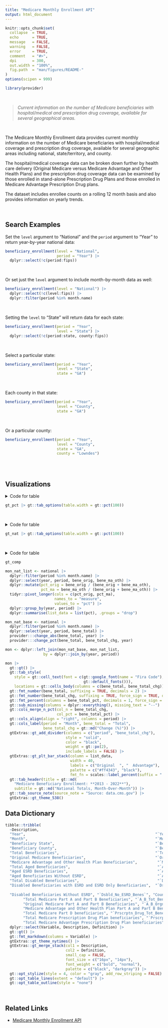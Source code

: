 ```yaml
---
title: "Medicare Monthly Enrollment API"
output: html_document
---
```


```r
knitr::opts_chunk$set(
  collapse  = TRUE,
  echo      = TRUE, 
  message   = FALSE, 
  warning   = FALSE,
  error     = TRUE,
  comment   = "#>",
  dpi       = 300, 
  out.width = "100%",
  fig.path  = "man/figures/README-"
)
options(scipen = 999)
```

```r
library(provider)
```

<br>

> *Current information on the number of Medicare beneficiaries with hospital/medical and prescription drug coverage, available for several geographical areas.*

<br>

The Medicare Monthly Enrollment data provides current monthly information on the number of Medicare beneficiaries with hospital/medical coverage and prescription drug coverage, available for several geographic areas including national, state/territory, and county. 

The hospital/medical coverage data can be broken down further by health care delivery (Original Medicare versus Medicare Advantage and Other Health Plans) and the prescription drug coverage data can be examined by those enrolled in stand-alone Prescription Drug Plans and those enrolled in Medicare Advantage Prescription Drug plans. 

The dataset includes enrollee counts on a rolling 12 month basis and also provides information on yearly trends. 

<br>

## Search Examples

Set the `level` argument to "National" and the `period` argument to "Year" to return year-by-year national data:

```r
beneficiary_enrollment(level = "National", 
                       period = "Year") |> 
  dplyr::select(!c(period:fips))
```

<br>

Or set just the `level` argument to include month-by-month data as well:

```r
beneficiary_enrollment(level = "National") |> 
  dplyr::select(!c(level:fips)) |> 
  dplyr::filter(period %in% month.name)
```

<br>

Setting the `level` to "State" will return data for each state:

```r
beneficiary_enrollment(period = "Year", 
                       level = "State") |> 
  dplyr::select(!c(period:state, county:fips))
```
<br>

Select a particular state:

```r
beneficiary_enrollment(period = "Year", 
                       level = "State",
                       state = "GA")
```

<br>

Each county in that state:

```r
beneficiary_enrollment(period = "Year", 
                       level = "County",
                       state = "GA")
```

<br>

Or a particular county:

```r
beneficiary_enrollment(period = "Year", 
                       level = "County",
                       state = "GA",
                       county = "Lowndes")
```

<br><br>

## Visualizations

<details><summary>Code for table</summary>

```r
# National by Year
tot_nation <- beneficiary_enrollment(level = "National", 
                                     period = "Year") |>
  dplyr::select(year, 
                level, 
                total = bene_total,
                orig = bene_orig,
                ma = bene_ma_oth,
                aged = bene_aged_total, 
                disabled = bene_dsb_total, 
                partsAB = bene_ab_total, 
                partD = bene_rx_total)
# State by Year
tot_state <- beneficiary_enrollment(level = "State", 
                                    period = "Year", 
                                    state = "GA") |> 
  dplyr::select(year, 
                state_name, 
                total = bene_total, 
                orig = bene_orig,
                ma = bene_ma_oth,
                aged = bene_aged_total, 
                disabled = bene_dsb_total, 
                partsAB = bene_ab_total, 
                partD = bene_rx_total) |> 
  dplyr::rename(level = state_name)
# County by Year
tot_county <- beneficiary_enrollment(level = "County", 
                                     period = "Year", 
                                     state = "GA", 
                                     county = "Lowndes") |> 
  dplyr::select(year, 
                county, 
                total = bene_total,
                orig = bene_orig,
                ma = bene_ma_oth,
                aged = bene_aged_total, 
                disabled = bene_dsb_total, 
                partsAB = bene_ab_total, 
                partD = bene_rx_total) |> 
  dplyr::rename(level = county)
# Bind together, calculate stats
final <- dplyr::bind_rows(
  tot_nation, 
  tot_state, 
  tot_county) |> 
  dplyr::group_by(level) |> 
  provider:::change_abs(total, year) |> 
  provider:::change_pct(total, total_chg, year) |> 
  dplyr::ungroup() |> 
  dplyr::mutate(orig_pct = orig / total,
                ma_pct = ma / total,
                aged_pct = aged / total,
                disabled_pct = disabled / total,
                ab_pct = partsAB / total,
                d_pct = partD / total) |> 
  dplyr::select(year, 
                level, 
                total_pct_chg = total_pct, 
                orig_pct,
                ma_pct,
                aged_pct, 
                disabled_pct, 
                ab_pct, 
                d_pct)
## gt Table
gt_pct <- final |>   
  gt::gt() |> 
  gt::tab_style(style = gt::cell_text(
    font = c(gt::google_font(name = "Fira Code"), gt::default_fonts())),
    locations = gt::cells_body(columns = dplyr::contains("pct"))) |> 
  gtExtras::gt_theme_538() |> 
  gt::fmt_percent(columns = dplyr::contains("pct"), decimals = 1) |> 
  gt::fmt_percent(columns = c(total_pct_chg), decimals = 1, force_sign = TRUE) |> 
  gt::sub_missing(columns = dplyr::everything(), missing_text = "--") |> 
  gt::cols_label(total_pct_chg = "% Change",
                 orig_pct = "Original",
                 ma_pct = "MA",
                 aged_pct = "Aged",
                 disabled_pct = "Disabled", 
                 ab_pct = "Pts A & B",
                 d_pct = "Part D") |> 
  gtExtras::gt_add_divider(
    columns = c("level", 
                "total_pct_chg", 
                "ma_pct", 
                "disabled_pct"), 
    style = "solid",
    color = "black",
    weight = gt::px(3),
    include_labels = FALSE) |>
  gt::tab_header(
    title = gt::md("Medicare Beneficiaries: **2013 - 2022**"),
    subtitle = gt::md("National, State, & County Percentage Comparisons for **Valdosta, Georgia**")) |> 
  gt::tab_source_note(source_note = "Source: data.cms.gov")
#|> gt::opt_table_font(font = gt::google_font(name = "Karla"))
```

</details>

```r
gt_pct |> gt::tab_options(table.width = gt::pct(100))
```

<br>

<details><summary>Code for table</summary>

```r
national <- beneficiary_enrollment(level = "National")

yr_nat_list <- national |> 
  dplyr::filter(period == "Year") |> 
  dplyr::select(year, bene_orig, bene_ma_oth) |> 
  dplyr::mutate(pct_orig = bene_orig / (bene_orig + bene_ma_oth),
                pct_ma = bene_ma_oth / (bene_orig + bene_ma_oth)) |> 
  tidyr::pivot_longer(cols = c(pct_orig, pct_ma), 
                      names_to = "measure", 
                      values_to = "pct") |> 
  dplyr::group_by(year) |> 
  dplyr::summarise(list_data = list(pct), .groups = "drop")

yr_nat_base <- national |> 
  dplyr::filter(period == "Year") |> 
  dplyr::select(year, bene_total) |> 
  provider:::change_abs(bene_total, year) |> 
  provider:::change_pct(bene_total, bene_total_chg, year)

nat <- dplyr::left_join(yr_nat_base, yr_nat_list, by = dplyr::join_by(year))

gt_nat <- nat |>   
  gt::gt() |> 
  gt::tab_style(
    style = gt::cell_text(font = c(gt::google_font(name = "Fira Code"), 
                                   gt::default_fonts())),
    locations = gt::cells_body(columns = c(bene_total, 
                                           bene_total_chg))) |> 
  gtExtras::gt_theme_538() |> 
  gt::fmt_number(bene_total, 
                 suffixing = TRUE, 
                 decimals = 2) |> 
  gt::fmt_number(bene_total_chg, 
                 suffixing = TRUE, 
                 force_sign = TRUE, 
                 decimals = 1) |> 
  gt::fmt_percent(columns = bene_total_pct, 
                  decimals = 1, 
                  force_sign = TRUE) |> 
  gt::sub_missing(columns = dplyr::everything(), 
                  missing_text = "--") |> 
  gt::cols_merge_n_pct(col_n = bene_total_chg,
                       col_pct = bene_total_pct) |>
  gt::cols_label(bene_total = "Total",
                 bene_total_chg = gt::md("Change (%)")) |> 
  gtExtras::gt_add_divider(columns = c("year", 
                                       "bene_total_chg"), 
                           style = "solid",
                           color = "black",
                           weight = gt::px(2),
                           include_labels = FALSE) |> 
  gtExtras::gt_plt_bar_stack(column = list_data, 
                             width = 80,
                             labels = c("Original  ", 
                                        " Advantage"),
                             palette = c("#ff4343", "black"),
                             fmt_fn = scales::label_percent(accuracy = 0.1, 
                                                            suffix = " %")) |> 
  gt::tab_header(title = gt::md("Medicare Beneficiary Enrollment: **2013 - 2022**"),
    subtitle = gt::md("National Totals, Year-Over-Year")) |> 
  gt::tab_source_note(source_note = "Source: data.cms.gov")

#|> gt::opt_table_font(font = gt::google_font(name = "Karla"))
```


</details>

```r
gt_nat |> gt::tab_options(table.width = gt::pct(100))
```


<br>

<details><summary>Code for table</summary>

```r
gt_comp <- beneficiary_enrollment(level = "National", 
                                  period = "Year") |> 
  dplyr::select(!c(period:fips)) |> 
  tidyr::pivot_longer(cols = dplyr::starts_with("bene_"), 
                      names_to = "stat", 
                      values_to = "value") |> 
  tidyr::pivot_wider(names_from = year, 
                     values_from = value) |> 
  gt::gt(rowname_col = "stat") |> 
  gt::tab_style(
    style = gt::cell_text(font = c(gt::google_font(name = "Fira Code"), 
                                   gt::default_fonts())),
    locations = gt::cells_body(columns = c(2:11))) |> 
  gtExtras::gt_theme_538() |> 
  gt::fmt_number(columns = c(2:11), suffixing = TRUE, decimals = 1) |> 
  gt::tab_row_group(label = gt::md("**Disabled Beneficiaries**"), 
                    rows = c("bene_dsb_total", 
                             "bene_dsb_no_esrd", 
                             "bene_dsb_esrd")) |> 
  gt::tab_row_group(label = gt::md("**Aged Beneficiaries**"), 
                    rows = c("bene_aged_total", 
                             "bene_aged_no_esrd", 
                             "bene_aged_esrd")) |> 
  gt::tab_row_group(label = gt::md("**Medicare Part D**"), 
                    rows = c("bene_rx_total", 
                             "bene_rx_pdp", 
                             "bene_rx_mapd", 
                             "bene_rx_elig", 
                             "bene_rx_full", 
                             "bene_rx_part", 
                             "bene_rx_none")) |> 
  gt::tab_row_group(label = gt::md("**Medicare Parts A & B**"), 
                    rows = c("bene_ab_total", 
                             "bene_ab_orig", 
                             "bene_ab_ma_oth")) |> 
  gt::tab_row_group(label = gt::md("**Original Medicare** / **Medicare Advantage**"), 
                    rows = c("bene_orig", 
                             "bene_ma_oth")) |> 
  gt::tab_row_group(label = gt::md("**Total Beneficiaries**"), 
                    rows = c("bene_total")) |> 
  gt::tab_header(title = gt::md(
    "Medicare Beneficiary Enrollment: **2013 - 2022**"),
    subtitle = gt::md("National Totals, Month-Over-Month")) |> 
  gt::tab_source_note(source_note = "Source: data.cms.gov")
```

</details>

```r
gt_comp
```


```r
mon_nat_list <- national |> 
  dplyr::filter(period %in% month.name) |> 
  dplyr::select(year, period, bene_orig, bene_ma_oth) |> 
  dplyr::mutate(pct_orig = bene_orig / (bene_orig + bene_ma_oth),
                pct_ma = bene_ma_oth / (bene_orig + bene_ma_oth)) |> 
  tidyr::pivot_longer(cols = c(pct_orig, pct_ma), 
                      names_to = "measure", 
                      values_to = "pct") |> 
  dplyr::group_by(year, period) |> 
  dplyr::summarise(list_data = list(pct), .groups = "drop")

mon_nat_base <- national |> 
  dplyr::filter(period %in% month.name) |> 
  dplyr::select(year, period, bene_total) |> 
  provider:::change_abs(bene_total, year) |> 
  provider:::change_pct(bene_total, bene_total_chg, year)

mon <- dplyr::left_join(mon_nat_base, mon_nat_list, 
                 by = dplyr::join_by(year, period))

mon |> 
  gt::gt() |> 
  gt::tab_style(
    style = gt::cell_text(font = c(gt::google_font(name = "Fira Code"), 
                                   gt::default_fonts())),
    locations = gt::cells_body(columns = c(bene_total, bene_total_chg))) |> 
  gt::fmt_number(bene_total, suffixing = TRUE, decimals = 2) |> 
  gt::fmt_number(bene_total_chg, suffixing = TRUE, force_sign = TRUE, decimals = 1) |> 
  gt::fmt_percent(columns = bene_total_pct, decimals = 1, force_sign = TRUE) |> 
  gt::sub_missing(columns = dplyr::everything(), missing_text = "--") |> 
  gt::cols_merge_n_pct(col_n = bene_total_chg, 
                       col_pct = bene_total_pct) |> 
  gt::cols_align(align = "right", columns = period) |> 
  gt::cols_label(period = "Month", bene_total = "Total", 
                 bene_total_chg = gt::md("Change (%)")) |> 
  gtExtras::gt_add_divider(columns = c("period", "bene_total_chg"), 
                           style = "solid",
                           color = "black",
                           weight = gt::px(2),
                           include_labels = FALSE) |> 
  gtExtras::gt_plt_bar_stack(column = list_data,
                             width = 40,
                             labels = c("Original  ", "  Advantage"),
                             palette = c("#ff4343", "black"),
                             fmt_fn = scales::label_percent(suffix = " %")) |> 
  gt::tab_header(title = gt::md(
    "Medicare Beneficiary Enrollment: **2013 - 2022**"),
    subtitle = gt::md("National Totals, Month-Over-Month")) |> 
  gt::tab_source_note(source_note = "Source: data.cms.gov") |>
  gtExtras::gt_theme_538()
```


## Data Dictionary

```r
tibble::tribble(
  ~Description,                                                          ~Variable,         ~Definition,
  "Year",                                                          "`Year`",          "Indicates the calendar year of Medicare enrollment",
  "Month",                                                         "`Month`",           "Indicates the month of Medicare enrollment",
  "Beneficiary State",                                             "`Bene_State`",       "Area of beneficiary residence",
  "Beneficiary County",                                            "`Bene_County`",                    "County of beneficiary residence",
  "Total Beneficiaries",                                           "`Tot_Benes`",                      "Count of all Medicare beneficiaries",
  "Original Medicare Beneficiaries",                               "`Orgnl_Mdcr_Benes`",               "Count of all Original Medicare beneficiaries",
  "Medicare Advantage and Other Health Plan Beneficiaries",         "`MA_and_Oth_Benes`",       "Count of all Medicare Advantage and Other Health Plan beneficiaries",
  "Total Aged Beneficiaries",                                       "`Aged_Tot_Benes`",         "Count of Medicare aged beneficiaries",
  "Aged ESRD Beneficiaries",                                        "`Aged_ESRD_Benes`",        "Count of Medicare aged beneficiaries with End Stage Renal Disease",
  "Aged Beneficiaries Without ESRD",                                "`Aged_No_ESRD_Benes`",     "Count of Medicare aged beneficiaries without End Stage Renal Disease",
  "Total Disabled Beneficiaries",                                   "`Dsbld_Tot_Benes`",               "Count of Medicare disabled beneficiaries",
  "Disabled Beneficiaries with ESRD and ESRD Only Beneficiaries",  "`Dsbld_ESRD_and_ESRD_Only_Benes`", "Count of Medicare disabled beneficiaries with End Stage Renal Disease and beneficiaries with End Stage Renal Disease only",
  
  "Disabled Beneficiaries Without ESRD", "`Dsbld_No_ESRD_Benes`", "Count of Medicare disabled beneficiaries without End Stage Renal Disease",
        "Total Medicare Part A and Part B Beneficiaries", "`A_B_Tot_Benes`", "Count of Medicare beneficiaries enrolled in Hospital Insurance (or Part A) and Supplementary Medical Insurance (or Part B)",
        "Original Medicare Part A and Part B Beneficiaries", "`A_B_Orgnl_Mdcr_Benes`", "Count of Original Medicare beneficiaries enrolled in Hospital Insurance (or Part A) and Supplementary Medical Insurance (or Part B)",
        "Medicare Advantage and Other Health Plan Part A and Part B Beneficiaries", "`A_B_MA_and_Oth_Benes`", "Count of Medicare Advantage and Other Health Plan beneficiaries enrolled in Hospital Insurance (or Part A) and Supplementary Medical Insurance (or Part B)",
        "Total Medicare Part D beneficiaries", "`Prscrptn_Drug_Tot_Benes`", "Count of all Medicare Prescription Drug (or Part D) beneficiaries",
        "Total Medicare Prescription Drug Plan beneficiaries", "`Prscrptn_Drug_PDP_Benes`", "Count of Medicare Prescription Drug (or Part D) beneficiaries enrolled in a Prescription Drug Plan",
        "Total Medicare Advantage Prescription Drug Plan beneficiaries", "`Prscrptn_Drug_MAPD_Benes`", "Count of Medicare Prescription Drug (or Part D) beneficiaries enrolled in a Medicare Advantage Prescription Drug plan") |> 
  dplyr::select(Variable, Description, Definition) |> 
  gt::gt() |> 
  gt::fmt_markdown(columns = Variable) |> 
  gtExtras::gt_theme_nytimes() |> 
  gtExtras::gt_merge_stack(col1 = Description, 
                           col2 = Definition,
                           small_cap = FALSE,
                           font_size = c("16px", "14px"),
                           font_weight = c("bold", "normal"),
                           palette = c("black", "darkgray")) |> 
  gt::opt_stylize(style = 4, color = "gray", add_row_striping = FALSE) |> 
  gt::opt_table_lines(extent = "default") |> 
  gt::opt_table_outline(style = "none")

```


<br>

## Related Links

   - [Medicare Monthly Enrollment API](https://data.cms.gov/summary-statistics-on-beneficiary-enrollment/medicare-and-medicaid-reports/medicare-monthly-enrollment)
